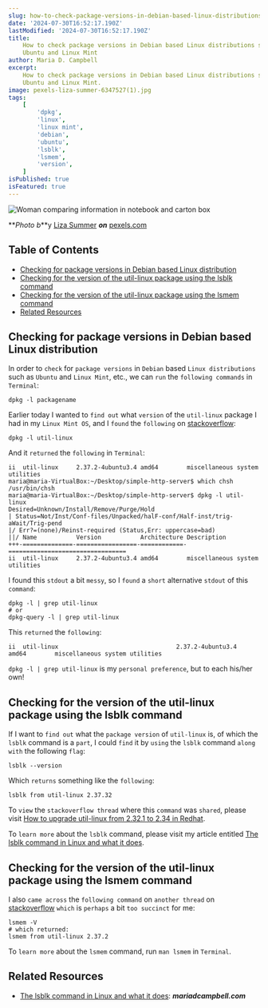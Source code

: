 ```yaml
---
slug: how-to-check-package-versions-in-debian-based-linux-distributions-such-as-ubuntu-and-linux-mint
date: '2024-07-30T16:52:17.190Z'
lastModified: '2024-07-30T16:52:17.190Z'
title:
    How to check package versions in Debian based Linux distributions such as
    Ubuntu and Linux Mint
author: Maria D. Campbell
excerpt:
    How to check package versions in Debian based Linux distributions such as
    Ubuntu and Linux Mint.
image: pexels-liza-summer-6347527(1).jpg
tags:
    [
        'dpkg',
        'linux',
        'linux mint',
        'debian',
        'ubuntu',
        'lsblk',
        'lsmem',
        'version',
    ]
isPublished: true
isFeatured: true
---
```


![Woman comparing information in notebook and carton box](<pexels-liza-summer-6347527(1).jpg>)

**_Photo b_**y [Liza Summer](https://www.pexels.com/@liza-summer/) **_on_**
[pexels.com](https://www.pexels.com/photo/woman-comparing-information-in-notebook-and-carton-box-6347527/)

## Table of Contents

-   [Checking for package versions in Debian based Linux distribution](#checking-for-package-versions-in-debian-based-linux-distribution)
-   [Checking for the version of the util-linux package using the lsblk command](#checking-for-the-version-of-the-util-linux-package-using-the-lsblk-command)
-   [Checking for the version of the util-linux package using the lsmem command](#checking-for-the-version-of-the-util-linux-package-using-the-lsmem-command)
-   [Related Resources](#related-resources)

## Checking for package versions in Debian based Linux distribution

In order to `check` for `package versions` in `Debian` based
`Linux distributions` such as `Ubuntu` and `Linux Mint`, etc., we can `run` the
`following commands` in `Terminal`:

```shell
dpkg -l packagename
```

Earlier today I wanted to `find out` what `version` of the `util-linux` package
I had in my `Linux Mint OS`, and I `found` the `following` on
[stackoverflow](https://unix.stackexchange.com/questions/713304/how-to-check-linux-util-package-version/781085?noredirect=1#comment1495057_781085):

```shell
dpkg -l util-linux
```

And it `returned` the `following` in `Terminal`:

```shell
ii  util-linux     2.37.2-4ubuntu3.4 amd64        miscellaneous system utilities
maria@maria-VirtualBox:~/Desktop/simple-http-server$ which chsh
/usr/bin/chsh
maria@maria-VirtualBox:~/Desktop/simple-http-server$ dpkg -l util-linux
Desired=Unknown/Install/Remove/Purge/Hold
| Status=Not/Inst/Conf-files/Unpacked/halF-conf/Half-inst/trig-aWait/Trig-pend
|/ Err?=(none)/Reinst-required (Status,Err: uppercase=bad)
||/ Name           Version           Architecture Description
+++-==============-=================-============-=================================
ii  util-linux     2.37.2-4ubuntu3.4 amd64        miscellaneous system utilities
```

I found this `stdout` a bit `messy`, so I `found` a `short` alternative `stdout`
of this `command`:

```shell
dpkg -l | grep util-linux
# or
dpkg-query -l | grep util-linux
```

This `returned` the `following`:

```shell
ii  util-linux                                 2.37.2-4ubuntu3.4                          amd64        miscellaneous system utilities
```

`dpkg -l | grep util-linux` is my `personal preference`, but to each his/her
own!

## Checking for the version of the util-linux package using the lsblk command

If I want to `find out` what the `package version` of `util-linux` is, of which
the `lsblk` command is a `part`, I could `find` it by `using` the `lsblk`
command `along with` the following `flag`:

```shell
lsblk --version
```

Which `returns` something like the `following`:

```shell
lsblk from util-linux 2.37.32
```

To `view` the `stackoverflow thread` where this `command` was `shared`, please
visit
[How to upgrade util-linux from 2.32.1 to 2.34 in Redhat](https://stackoverflow.com/questions/72252837/how-to-upgrade-util-linux-from-2-32-1-to-2-34-in-redhat).

To `learn more` about the `lsblk` command, please visit my article entitled
[The lsblk command in Linux and what it does](/blog/the-lsblk-command-in-linux-and-what-it-does).

## Checking for the version of the util-linux package using the lsmem command

I also `came across` the `following command` on `another thread` on
[stackoverflow](https://unix.stackexchange.com/questions/713304/how-to-check-linux-util-package-version/781085?noredirect=1#comment1495057_781085)
`which` is `perhaps` a bit `too succinct` for me:

```shell
lsmem -V
# which returned:
lsmem from util-linux 2.37.2
```

To `learn more` about the `lsmem` command, run `man lsmem` in `Terminal`.

## Related Resources

-   [The lsblk command in Linux and what it does](/blog/the-lsblk-command-in-linux-and-what-it-does):
    **_mariadcampbell.com_**
